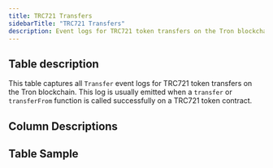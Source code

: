 ```yaml
---
title: TRC721 Transfers
sidebarTitle: "TRC721 Transfers"
description: Event logs for TRC721 token transfers on the Tron blockchain. 
---
```


## Table description

This table captures all `Transfer` event logs for TRC721 token transfers on the Tron blockchain.
This log is usually emitted when a `transfer` or `transferFrom` function is called successfully on a TRC721 token contract.

## Column Descriptions


<ColumnDescriptions tableSchema="erc721_tron" tableName="evt_transfer" />

## Table Sample


<TableSample tableSchema="erc721_tron" tableName="evt_transfer" /> 
